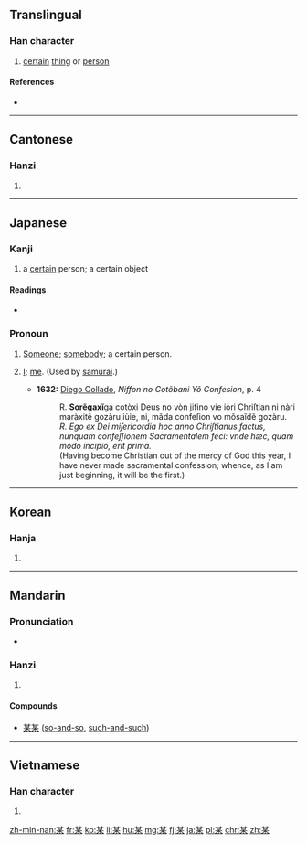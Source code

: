 {{also|柑}}
==Translingual==

===Han character===
{{Han char|rn=75|rad=木|as=05|sn=9|four=4490<sub>4</sub>|canj=廿一木 (TMD)|ids=⿱[[甘]][[木]]}}

# [[certain]] [[thing]] or [[person]]

====References====
* {{Han ref|kx=0519.010|dkj=14618|dj=0906.200|hdz=21177.040|uh=67D0|ud=26576|bh=AC59|bd=44121}}

----

==Cantonese==

===Hanzi===
{{yue-hanzi|jyut=mau5|y=mau5}}

# {{defn|lang=yue|sort=木05}}

----

==Japanese==

===Kanji===
{{ja-kanji|grade=c|rs=木05}}

# a [[certain]] person; a certain object

====Readings====
* {{ja-readings|on=[[ぼう]] (bō), [[ばい]] (bai)|kun=[[それがし]] (soregashi)}}

===Pronoun===
{{ja-pos|k|pronoun|hira=それがし|rom=soregashi}}

# {{context|obsolete|lang=ja}} [[someone|Someone]]; [[somebody]]; a certain person.
# {{context|obsolete|lang=ja}} [[I]]; [[me]]. (Used by [[samurai]].)
#* '''1632:''' [[w:Diego Collado|Diego Collado]], ''Niffon no Cotõbani Yô Confesion'', p. 4
#*: R. '''Sorẽgaxĩ'''ga cotòxi Deus no vòn jifino vie iòri Chriſtian ni nàri maràxitẽ gozàru iùie, ni, mãda confeſion vo mõsaĩdẽ gozàru.
#*: ''R. Ego ex Dei miſericordia hoc anno Chriſtianus factus, nunquam confeſſionem Sacramentalem feci: vnde hæc, quam modo incipio, erit prima.''
#*: (Having become Christian out of the mercy of God this year, I have never made sacramental confession; whence, as I am just beginning, it will be the first.)

----

==Korean==

===Hanja===
{{ko-hanja|hangeul=[[모]], [[매]]|eumhun=|rv=mo, mae|mr=mo, mae|y=mo, may}}

# {{defn|lang=ko|sort=木05}}

----

==Mandarin==

===Pronunciation===
* {{audio|Zh-mou.ogg|Audio|lang=cmn}}

===Hanzi===
{{cmn-hanzi|pin=[[mǒu]] ([[mou3]]), [[qián]] ([[qian2]])|wg=mou<sup>3</sup>, ch'ien<sup>2</sup>}}

# {{defn|lang=cmn|sort=木05}}

====Compounds====
* [[某某]] ([[so-and-so]], [[such-and-such]])

----

==Vietnamese==

===Han character===
{{vi-hantu|[[mỗ]], [[mấy]], [[mồi]], [[mới]], [[với]]|rs=木05}}

# {{defn|lang=vi|sort=木05}}

[[zh-min-nan:某]]
[[fr:某]]
[[ko:某]]
[[li:某]]
[[hu:某]]
[[mg:某]]
[[fj:某]]
[[ja:某]]
[[pl:某]]
[[chr:某]]
[[zh:某]]